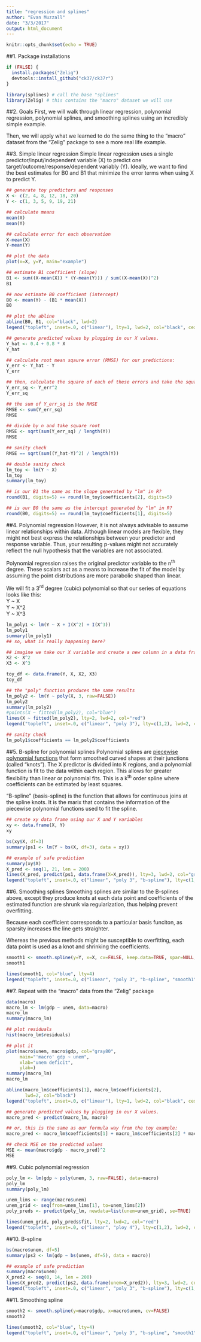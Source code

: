 ```yaml
---
title: "regression and splines" 
author: "Evan Muzzall"
date: "3/3/2017"
output: html_document
---
```


```r
knitr::opts_chunk$set(echo = TRUE)
```

##1. Package installations
```r
if (FALSE) {
  install.packages("Zelig")
  devtools::install_github("ck37/ck37r")
}

library(splines) # call the base "splines"
library(Zelig) # this contains the "macro" dataset we will use 
```

##2. Goals
First, we will walk through linear regression, polynomial regression, polynomial splines, and smoothing splines using an incredibly simple example.  

Then, we will apply what we learned to do the same thing to the "macro" dataset from the "Zelig" package to see a more real life example.   

##3. Simple linear regression
Simple linear regression uses a single predictor/input/independent variable (X) to predict one target/outcome/response/dependent variably (Y). Ideally, we want to find the best estimates for B0 and B1 that minimize the error terms when using X to predict Y.  

```r
## generate toy predictors and responses
X <- c(2, 4, 8, 12, 18, 20)
Y <- c(1, 3, 5, 9, 19, 21)

## calculate means
mean(X)
mean(Y)

## calculate error for each observation
X-mean(X)
Y-mean(Y)

## plot the data
plot(x=X, y=Y, main="example")

## estimate B1 coefficient (slope)
B1 <- sum((X-mean(X)) * (Y-mean(Y))) / sum((X-mean(X))^2)
B1

## now estimate B0 coefficient (intercept)
B0 <- mean(Y) - (B1 * mean(X))
B0

## plot the abline
abline(B0, B1, col="black", lwd=2)
legend("topleft", inset=.0, c("linear"), lty=1, lwd=2, col="black", cex=.75)

## generate predicted values by plugging in our X values. 
Y_hat <- 0.4 + 0.8 * X
Y_hat

## calculate root mean sqaure error (RMSE) for our predictions:
Y_err <- Y_hat - Y
Y_err

## then, calculate the square of each of these errors and take the square root:
Y_err_sq <- Y_err^2
Y_err_sq

## the sum of Y_err_sq is the RMSE
RMSE <- sum(Y_err_sq)
RMSE

## divide by n and take square root
RMSE <- sqrt(sum(Y_err_sq) / length(Y))
RMSE

## sanity check
RMSE == sqrt(sum((Y_hat-Y)^2) / length(Y))

## double sanity check
lm_toy <- lm(Y ~ X)
lm_toy
summary(lm_toy)

## is our B1 the same as the slope generated by "lm" in R?
round(B1, digits=5) == round(lm_toy$coefficients[2], digits=5)

## is our B0 the same as the intercept generated by "lm" in R?
round(B0, digits=5) == round(lm_toy$coefficients[1], digits=5)
```

##4. Polynomial regression
However, it is not always advisable to assume linear relationships within data. Although linear models are flexible, they might not best express the relationships between your predictor and response variable. Thus, your resulting p-values might not accurately reflect the null hypothesis that the variables are not associated. 

Polynomial regression raises the original predictor variable to the n^th^ degree. These scalars act as a means to increase the fit of the model by assuming the point distributions are more parabolic shaped than linear.  

We will fit a 3^rd^ degree (cubic) polynomial so that our series of equations looks like this:  
Y ~ X  
Y ~ X^2  
Y ~ X^3  
```r
lm_poly1 <- lm(Y ~ X + I(X^2) + I(X^3))
lm_poly1
summary(lm_poly1)
## so, what is really happening here? 

## imagine we take our X variable and create a new column in a data frame that would look like this:
X2 <- X^2
X3 <- X^3

toy_df <- data.frame(Y, X, X2, X3)
toy_df

## the "poly" function produces the same results
lm_poly2 <- lm(Y ~ poly(X, 3, raw=FALSE))
lm_poly2
summary(lm_poly2)
#points(X ~ fitted(lm_poly2), col="blue")
lines(X ~ fitted(lm_poly2), lty=2, lwd=2, col="red")
legend("topleft", inset=.0, c("linear", "poly 3"), lty=c(1,2), lwd=2, col=c("black","red"), cex=.75)

## sanity check
lm_poly1$coefficients == lm_poly2$coefficients
```

##5. B-spline for polynomial splines
Polynomial splines are [piecewise polynomial functions](https://www.khanacademy.org/math/algebra/algebra-functions/piecewise-functions/v/piecewise-function-example) that form smoothed curved shapes at their junctions (called "knots"). The X predictor is divided into K regions, and a polynomial function is fit to the data within each region. This allows for greater flexibility than linear or polynomial fits. This is a k^th^ order spline where coefficients can be estimated by least squares.  

"B-spline" (basis-spline) is the function that allows for continuous joins at the spline knots. It is the marix that contains the information of the piecewise polynomial functions used to fit the spline.  
```r
## create xy data frame using our X and Y variables
xy <- data.frame(X, Y)
xy

bs(xy$X, df=3)
summary(ps1 <- lm(Y ~ bs(X, df=3), data = xy))

## example of safe prediction
summary(xy$X)
X_pred <- seq(1, 21, len = 200)
lines(X_pred, predict(ps1, data.frame(X=X_pred)), lty=3, lwd=2, col="green")
legend("topleft", inset=.0, c("linear", "poly 3", "b-spline"), lty=c(1,2,3), lwd=2, col=c("black","red", "green"), cex=.75)
```

##6. Smoothing splines
Smoothing splines are similar to the B-splines above, except they produce knots at each data point and coefficients of the estimated function are shrunk via regularization, thus helping prevent overfitting.  

Because each coefficient corresponds to a particular basis funciton, as sparsity increases the line gets straighter.  

Whereas the previous methods might be susceptible to overfitting, each data point is used as a knot and shrinking the coefficients. 
```r
smooth1 <- smooth.spline(y=Y, x=X, cv=FALSE, keep.data=TRUE, spar=NULL, penalty=1)
smooth1

lines(smooth1, col="blue", lty=4)
legend("topleft", inset=.0, c("linear", "poly 3", "b-spline", "smooth1"), lty=c(1,2,3,4), lwd=2, col=c("black","red", "green", "blue"), cex=.75)
```


##7. Repeat with the "macro" data from the "Zelig" package
```r
data(macro)
macro_lm <- lm(gdp ~ unem, data=macro)
macro_lm
summary(macro_lm)

## plot residuals
hist(macro_lm$residuals)

## plot it
plot(macro$unem, macro$gdp, col="gray80", 
     main="'macro' gdp ~ unem",
     xlab="unem deficit",
     ylab=)
summary(macro_lm)
macro_lm

abline(macro_lm$coefficients[1], macro_lm$coefficients[2],
       lwd=2, col="black")
legend("topleft", inset=.0, c("linear"), lty=1, lwd=2, col="black", cex=.75)

## generate predicted values by plugging in our X values. 
macro_pred <- predict(macro_lm, macro)

## or, this is the same as our formula way from the toy example:
macro_pred <- macro_lm$coefficients[1] + macro_lm$coefficients[2] * macro$unem

## check MSE on the predicted values
MSE <- mean(macro$gdp - macro_pred)^2
MSE
```

##9. Cubic polynomial regression
```r
poly_lm <- lm(gdp ~ poly(unem, 3, raw=FALSE), data=macro)
poly_lm
summary(poly_lm)

unem_lims <- range(macro$unem)
unem_grid <- seq(from=unem_lims[1], to=unem_lims[2])
poly_preds <- predict(poly_lm, newdata=list(unem=unem_grid), se=TRUE)

lines(unem_grid, poly_preds$fit, lty=2, lwd=2, col="red")
legend("topleft", inset=.0, c("linear", "ploy 4"), lty=c(1,2), lwd=2, col=c("black", "red"), cex=.75)


```

##10. B-spline
```r
bs(macro$unem, df=5)
summary(ps2 <- lm(gdp ~ bs(unem, df=5), data = macro))

## example of safe prediction
summary(macro$unem)
X_pred2 <- seq(0, 14, len = 200)
lines(X_pred2, predict(ps2, data.frame(unem=X_pred2)), lty=3, lwd=2, col="green")
legend("topleft", inset=.0, c("linear", "poly 3", "b-spline"), lty=c(1,2,3), lwd=2, col=c("black","red", "green"), cex=.75)

```

##11. Smoothing spline
```r
smooth2 <- smooth.spline(y=macro$gdp, x=macro$unem, cv=FALSE)
smooth2

lines(smooth2, col="blue", lty=4)
legend("topleft", inset=.0, c("linear", "poly 3", "b-spline", "smooth1"), lty=c(1,2,3,4), lwd=2, col=c("black","red", "green", "blue"), cex=.75)
```